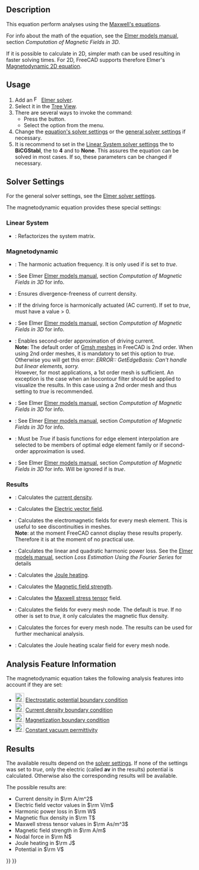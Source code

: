 <languages/>

{{Docnav
|[[FEM_EquationElectricforce|Electricforce Equation]]
|[[FEM_EquationMagnetodynamic2D|Magnetodynamic 2D Equation]]
|[[FEM_Workbench|FEM]]
|IconL=FEM_EquationElectricforce.svg
|IconR=FEM_EquationMagnetodynamic2D.svg
|IconC=Workbench_FEM.svg
}}

{{GuiCommand
|Name=FEM EquationMagnetodynamic
|MenuLocation=Solve → Electromagnetic Equations → Magnetodynamic Equation
|Workbenches=[[FEM_Workbench|FEM]]
|Version=0.21
|SeeAlso=[[FEM_EquationMagnetodynamic2D|Magnetodynamic 2D equation]]
}}

==Description==

This equation perform analyses using the [https://en.wikipedia.org/wiki/Maxwell%27s_equations Maxwell's equations].

For info about the math of the equation, see the [http://www.elmerfem.org/blog/documentation/ Elmer models manual], section ''Computation of Magnetic Fields in 3D''.

If it is possible to calculate in 2D, simpler math can be used resulting in faster solving times. For 2D, FreeCAD supports therefore Elmer's [[FEM_EquationMagnetodynamic2D|Magnetodynamic 2D equation]].

==Usage==

# Add an [[Image:FEM_SolverElmer.svg|16px|link=FEM_SolverElmer#Equations]] [[FEM_SolverElmer#Equations|Elmer solver]].
# Select it in the [[Tree_View|Tree View]].
# There are several ways to invoke the command:
#* Press the {{Button|[[Image:FEM_EquationMagnetodynamic.svg|16px]] [[FEM_EquationMagnetodynamic|Magnetodynamic Equation]]}} button.
#* Select the {{MenuCommand|Solve → Electromagnetic Equations → [[Image:FEM_EquationMagnetodynamic.svg|16px]] Magnetodynamic Equation}} option from the menu.
# Change the [[#Solver_Settings|equation's solver settings]] or the [[FEM_SolverElmer_SolverSettings|general solver settings]] if necessary.
# It is recommend to set in the [[FEM_SolverElmer_SolverSettings#Linear_System|Linear System solver settings]] the {{PropertyData|Linear Iterative Method}} to '''BiCGStabl ''', the {{PropertyData|BiCGstabl Degree}} to '''4''' and {{PropertyData|Linear Preconditioning}} to '''None'''. This assures the equation can be solved in most cases. If so, these parameters can be changed if necessary.

==Solver Settings==

For the general solver settings, see the [[FEM_SolverElmer_SolverSettings|Elmer solver settings]].

The magnetodynamic equation provides these special settings:

===Linear System===

* {{PropertyData|Linear System Refactorize}}:  Refactorizes the system matrix.

===Magnetodynamic===

* {{PropertyData|Angular Frequency}}: The harmonic actuation frequency. It is only used if {{PropertyData|Is Harmonic}} is set to ''true''.
* {{PropertyData|Automated Source Projection BCs}}: See Elmer [https://www.elmerfem.org/blog/documentation/ Elmer models manual], section ''Computation of Magnetic Fields in 3D'' for info.
* {{PropertyData|FixInput Current Density}}: Ensures divergence-freeness of current density.
* {{PropertyData|Is Harmonic}}: If the driving force is harmonically actuated (AC current). If set to ''true'', {{PropertyData|Angular Frequency}} must have a value > 0.
* {{PropertyData|Lagrange Gauge Penalization Coefficient}}: See Elmer [https://www.elmerfem.org/blog/documentation/ Elmer models manual], section ''Computation of Magnetic Fields in 3D'' for info.
* {{PropertyData|Quadratic Approximation}}: Enables second-order approximation of driving current.</br>'''Note:''' The default order of [[FEM_MeshGmshFromShape|Gmsh meshes]] in FreeCAD is 2nd order. When using 2nd order meshes, it is mandatory to set this option to ''true''. Otherwise you will get this error: ''ERROR:: GetEdgeBasis: Can't handle but linear elements, sorry.''</br>However, for most applications, a 1st order mesh is sufficient. An exception is the case when an Isocontour filter should be applied to visualize the results. In this case using a 2nd order mesh and thus setting {{PropertyData|Quadratic Approximation}} to ''true'' is recommended.
* {{PropertyData|Static Conductivity}}: See Elmer [https://www.elmerfem.org/blog/documentation/ Elmer models manual], section ''Computation of Magnetic Fields in 3D'' for info.
* {{PropertyData|Use Lagrange Gauge}}: See Elmer [https://www.elmerfem.org/blog/documentation/ Elmer models manual], section ''Computation of Magnetic Fields in 3D'' for info.
* {{PropertyData|Use Piola Transform}}: Must be ''True'' if basis functions for edge element interpolation are selected to be members of optimal edge element family or if second-order approximation is used.
* {{PropertyData|Use Tree Gauge}}: See Elmer [https://www.elmerfem.org/blog/documentation/ Elmer models manual], section ''Computation of Magnetic Fields in 3D'' for info. Will be ignored if {{PropertyData|Use Piola Transform}} is ''true''.

===Results===

* {{PropertyData|Calculate Current Density}}: Calculates the [https://en.wikipedia.org/wiki/Current_density current density].
* {{PropertyData|Calculate Electric Field}}: Calculates the [https://en.wikipedia.org/wiki/Electric_field Electric vector field].
* {{PropertyData|Calculate Elemental Fields}}: Calculates the electromagnetic fields for every mesh element. This is useful to see discontinuities in meshes.</br>'''Note''': at the moment FreeCAD cannot display these results properly. Therefore it is at the moment of no practical use.
* {{PropertyData|Calculate Harmonic Loss}}: Calculates the linear and quadratic harmonic power loss. See the [https://www.elmerfem.org/blog/documentation/ Elmer models manual], section ''Loss Estimation Using the Fourier Series'' for details
* {{PropertyData|Calculate Joule Heating}}: Calculates the [https://en.wikipedia.org/wiki/Joule_heating Joule heating].
* {{PropertyData|Calculate Magnetic Strength}}: Calculates the [https://en.wikipedia.org/wiki/Magnetic_field Magnetic field strength].
* {{PropertyData|Calculate Maxwell Stress}}: Calculates the [https://en.wikipedia.org/wiki/Maxwell_stress_tensor Maxwell stress tensor] field.
* {{PropertyData|Calculate Nodal Fields}}: Calculates the fields for every mesh node. The default is ''true''. If no other {{PropertyData|Calculate *}} is set to ''true'', it only calculates the magnetic flux density.
* {{PropertyData|Calculate Nodal Forces}}: Calculates the forces for every mesh node. The results can be used for further mechanical analysis.
* {{PropertyData|Calculate Nodal Heating}}: Calculates the Joule heating scalar field for every mesh node.

==Analysis Feature Information==

The magnetodynamic equation takes the following analysis features into account if they are set:

* [[Image:FEM_ConstraintElectrostaticPotential.svg|24px]] [[FEM_ConstraintElectrostaticPotential|Electrostatic potential boundary condition]]
* [[Image:FEM_ConstraintCurrentDensity.svg|24px]] [[FEM_ConstraintCurrentDensity|Current density boundary condition]]
* [[Image:FEM_ConstraintMagnetization.svg|24px]] [[FEM_ConstraintMagnetization|Magnetization boundary condition]]
* [[Image:FEM_ConstantVacuumPermittivity.svg|24px]] [[FEM_ConstantVacuumPermittivity|Constant vacuum permittivity]]

==Results==

The available results depend on the [[#Solver_Settings|solver settings]]. If none of the {{PropertyData|Calculate *}} settings was set to ''true'', only the electric (called '''av''' in the results) potential is calculated. Otherwise also the corresponding results will be available.

The possible results are:
* Current density in <math>\rm A/m^2</math>
* Electric field vector values in <math>\rm V/m</math>
* Harmonic power loss in <math>\rm W</math>
* Magnetic flux density in <math>\rm T</math>
* Maxwell stress tensor values in <math>\rm As/m^3</math>
* Magnetic field strength in <math> \rm A/m</math>
* Nodal force in <math>\rm N</math>
* Joule heating in <math>\rm J</math>
* Potential in <math>\rm V</math>


{{Docnav
|[[FEM_EquationElectricforce|Electricforce Equation]]
|[[FEM_EquationMagnetodynamic2D|Magnetodynamic 2D Equation]]
|[[FEM_Workbench|FEM]]
|IconL=FEM_EquationElectricforce.svg
|IconR=FEM_EquationMagnetodynamic2D.svg
|IconC=Workbench_FEM.svg
}}

{{FEM_Tools_navi{{#translation:}}}}
{{Userdocnavi{{#translation:}}}}